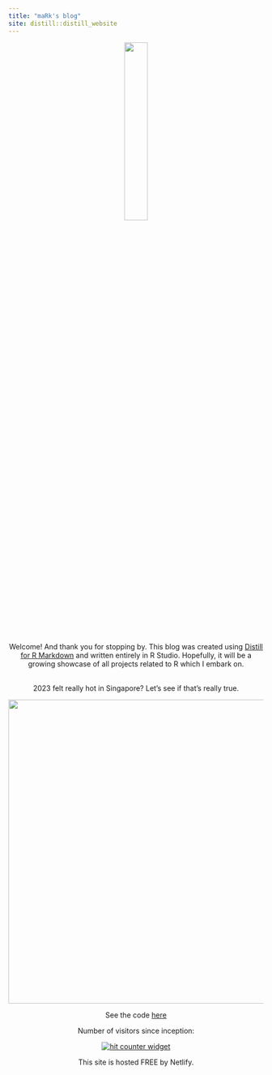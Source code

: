 ```yaml
---
title: "maRk's blog"
site: distill::distill_website
---
```


<!-- Google tag (gtag.js) -->

```{=html}
<script async src="https://www.googletagmanager.com/gtag/js?id=G-6K2395F6YC"></script>
```
```{=html}
<script>
  window.dataLayer = window.dataLayer || [];
  function gtag(){dataLayer.push(arguments);}
  gtag('js', new Date());

  gtag('config', 'G-6K2395F6YC');
</script>
```
<center>

![](images/me.jpg){width="30%"}

Welcome! And thank you for stopping by. This blog was created using [Distill for R Markdown](https://rstudio.github.io/distill/) and written entirely in R Studio. Hopefully, it will be a growing showcase of all projects related to R which I embark on. <br> <br>

2023 felt really hot in Singapore? Let's see if that's really true.

<center>![](images/temp_diff_20232022.gif){width="600"}</center>

See the code [here]()

Number of visitors since inception:

<p>

<a href="https://www.freecounterstat.com" title="hit counter widget"><img src="https://counter7.optistats.ovh/private/freecounterstat.php?c=n2knm64z231g5qgwelaxsr8z6x8m7ykp" title="hit counter widget" alt="hit counter widget" border="0"/></a>

<p>

This site is hosted FREE by Netlify.

</center>
